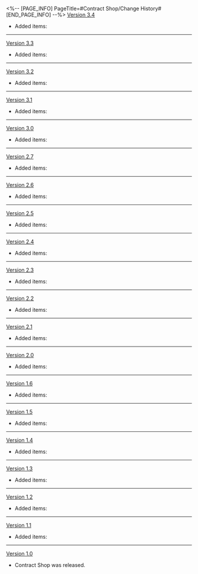 <%-- [PAGE_INFO]
PageTitle=#Contract Shop/Change History#
[END_PAGE_INFO] --%>
{{Change History/Header}}
[[Version 3.4]]
* Added items: {{Item List|The Herta Contract: Strategic Cooperation; The Herta Contract: Strategic Support; Herta Contract: Roaming Refill; Herta Contract: Resource Supply V2}}
----
[[Version 3.3]]
* Added items: {{Item List|The Herta Contract: Strategic Cooperation; The Herta Contract: Strategic Support; Herta Contract: Roaming Refill; Herta Contract: Resource Supply V2}}
----
[[Version 3.2]]
* Added items: {{Item List|The Herta Contract: Strategic Cooperation; The Herta Contract: Strategic Support; Herta Contract: Roaming Refill; Herta Contract: Resource Supply V2}}
----
[[Version 3.1]]
* Added items: {{Item List|Herta Contract: Roaming Refill; Herta Contract: Resource Supply V2; Nascent Spring}}
----
[[Version 3.0]]
* Added items: {{Item List|The Herta Contract: Strategic Cooperation; The Herta Contract: Strategic Support; Herta Contract: Roaming Refill; Herta Contract: Resource Supply V2}}
----
[[Version 2.7]]
* Added items: {{Item List|Herta Contract: Roaming Refill; Herta Contract: Resource Supply V2}}
----
[[Version 2.6]]
* Added items: {{Item List|Herta Contract: Roaming Refill; Herta Contract: Resource Supply V2}}
----
[[Version 2.5]]
* Added items: {{Item List|Herta Contract: Roaming Refill; Herta Contract: Resource Supply V2}}
----
[[Version 2.4]]
* Added items: {{Item List|Herta Contract: Roaming Refill; Herta Contract: Resource Supply V2}}
----
[[Version 2.3]]
* Added items: {{Item List|Herta Contract: Roaming Refill; Herta Contract: Resource Supply V2}}
----
[[Version 2.2]]
* Added items: {{Item List|Herta Contract: Roaming Refill; Herta Contract: Resource Supply V2}}
----
[[Version 2.1]]
* Added items: {{Item List|Herta Contract: Roaming Refill; Herta Contract: Resource Supply V2}}
----
[[Version 2.0]]
* Added items: {{Item List|Herta Contract: Roaming Refill; Herta Contract: Resource Supply V2}}
----
[[Version 1.6]]
* Added items: {{Item List|Herta Contract: Roaming Share; Herta Contract: Aether Refill; Herta Contract: Resource Supply V2}}
----
[[Version 1.5]]
* Added items: {{Item List|Herta Contract: Roaming Share; Herta Contract: Aether Refill; Herta Contract: Resource Supply}}
----
[[Version 1.4]]
* Added items: {{Item List|Herta Contract: Roaming Share; Herta Contract: Aether Refill; Herta Contract: Resource Supply}}
----
[[Version 1.3]]
* Added items: {{Item List|Herta Contract: Roaming Share; Herta Contract: Aether Refill; Herta Contract: Resource Supply}}
----
[[Version 1.2]]
* Added items: {{Item List|Herta Contract: Roaming Share; Herta Contract: Aether Refill; Herta Contract: Resource Supply}}
----
[[Version 1.1]]
* Added items: {{Item List|Herta Contract: Roaming Share; Herta Contract: Aether Refill; Herta Contract: Resource Supply}}
----
[[Version 1.0]]
* Contract Shop was released.